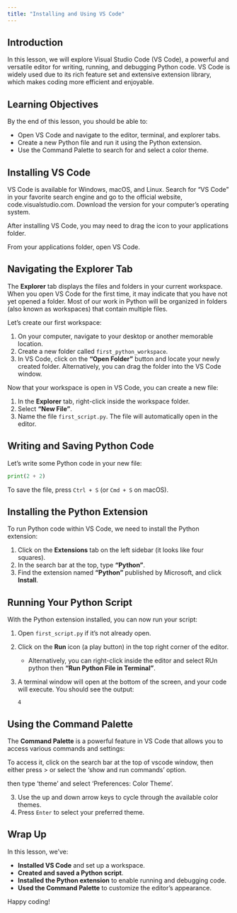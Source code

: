 ```yaml
---
title: "Installing and Using VS Code"
---
```


## Introduction

In this lesson, we will explore Visual Studio Code (VS Code), a powerful and versatile editor for writing, running, and debugging Python code. VS Code is widely used due to its rich feature set and extensive extension library, which makes coding more efficient and enjoyable.

## Learning Objectives

By the end of this lesson, you should be able to:

- Open VS Code and navigate to the editor, terminal, and explorer tabs.
- Create a new Python file and run it using the Python extension.
- Use the Command Palette to search for and select a color theme.

## Installing VS Code

VS Code is available for Windows, macOS, and Linux. Search for "VS Code" in your favorite search engine and go to the official website, code.visualstudio.com. Download the version for your computer's operating system. 

After installing VS Code, you may need to drag the icon to your applications folder. 

From your applications folder, open VS Code. 


## Navigating the Explorer Tab

The **Explorer** tab displays the files and folders in your current workspace. When you open VS Code for the first time, it may indicate that you have not yet opened a folder. Most of our work in Python will be organized in folders (also known as workspaces) that contain multiple files.

Let's create our first workspace:

1. On your computer, navigate to your desktop or another memorable location.
2. Create a new folder called `first_python_workspace`.
3. In VS Code, click on the **"Open Folder"** button and locate your newly created folder. Alternatively, you can drag the folder into the VS Code window.

Now that your workspace is open in VS Code, you can create a new file:

1. In the **Explorer** tab, right-click inside the workspace folder.
2. Select **"New File"**.
3. Name the file `first_script.py`. The file will automatically open in the editor.

## Writing and Saving Python Code

Let's write some Python code in your new file:

```python
print(2 + 2)
```

To save the file, press `Ctrl + S` (or `Cmd + S` on macOS).

## Installing the Python Extension

To run Python code within VS Code, we need to install the Python extension:

1. Click on the **Extensions** tab on the left sidebar (it looks like four squares).
2. In the search bar at the top, type **"Python"**.
3. Find the extension named **"Python"** published by Microsoft, and click **Install**.

## Running Your Python Script

With the Python extension installed, you can now run your script:

1. Open `first_script.py` if it's not already open.
2. Click on the **Run** icon (a play button) in the top right corner of the editor.
   - Alternatively, you can right-click inside the editor and select RUn python then **"Run Python File in Terminal"**.
3. A terminal window will open at the bottom of the screen, and your code will execute. You should see the output:

   ```
   4
   ```

## Using the Command Palette

The **Command Palette** is a powerful feature in VS Code that allows you to access various commands and settings:

To access it, click on the search bar at the top of vscode window, then either press > or select the 'show and run commands' option. 

then type 'theme' and select 'Preferences: Color Theme'. 

3. Use the up and down arrow keys to cycle through the available color themes.
4. Press `Enter` to select your preferred theme.


## Wrap Up

In this lesson, we've:

- **Installed VS Code** and set up a workspace.
- **Created and saved a Python script**.
- **Installed the Python extension** to enable running and debugging code.
- **Used the Command Palette** to customize the editor's appearance.

Happy coding!